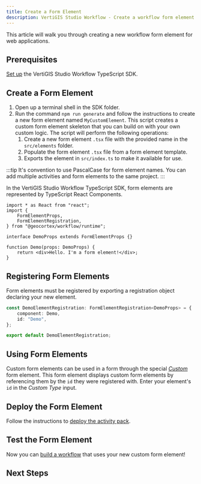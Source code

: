 ```yaml
---
title: Create a Form Element
description: VertiGIS Studio Workflow - Create a workflow form element for web applications
---
```



This article will walk you through creating a new workflow form element for web applications.

## Prerequisites

[Set up](sdk-web-overview.mdx#overview) the VertiGIS Studio Workflow TypeScript SDK.

## Create a Form Element

1. Open up a terminal shell in the SDK folder.
1. Run the command `npm run generate` and follow the instructions to create a new form element named `MyCustomElement`. This script creates a custom form element skeleton that you can build on with your own custom logic. The script will perform the following operations:
    1. Create a new form element `.tsx` file with the provided name in the `src/elements` folder.
    1. Populate the form element `.tsx` file from a form element template.
    1. Exports the element in `src/index.ts` to make it available for use.

:::tip
It's convention to use PascalCase for form element names. You can add multiple activities and form elements to the same project.
:::

In the VertiGIS Studio Workflow TypeScript SDK, form elements are represented by TypeScript React Components.

```tsx
import * as React from "react";
import {
    FormElementProps,
    FormElementRegistration,
} from "@geocortex/workflow/runtime";

interface DemoProps extends FormElementProps {}

function Demo(props: DemoProps) {
    return <div>Hello. I'm a form element!</div>;
}
```

## Registering Form Elements

Form elements must be registered by exporting a registration object declaring your new element.

```ts
const DemoElementRegistration: FormElementRegistration<DemoProps> = {
    component: Demo,
    id: "Demo",
};

export default DemoElementRegistration;
```

## Using Form Elements

Custom form elements can be used in a form through the special [_Custom_](https://docs.geocortex.com/workflow/latest/help/Default.htm#wf5/help/form-elements/custom.htm#Custom_Form_Elements%3FTocPath%3DForms%7CForm%2520Element%2520Reference%7CCustom%2520Form%2520Elements%7C_____0) form element. This form element displays custom form elements by referencing them by the `id` they were registered with. Enter your element's `id` in the _Custom Type_ input.

## Deploy the Form Element

Follow the instructions to [deploy the activity pack](sdk-web-overview.mdx#deployment).

## Test the Form Element

Now you can [build a workflow](https://docs.geocortex.com/workflow/latest/help/Default.htm#wf5/help/get-started.htm#Get_Started%3FTocPath%3DGet%2520Started%7C_____0) that uses your new custom form element!

## Next Steps

<UseCaseContainer>
    <UseCaseCard
        title="Implement a Star Rating Form Element"
        description="Implement a custom star rating form element for web applications"
        link={useBaseUrl(
            "docs/workflow/tutorial-web-implement-star-rating-form-element"
        )}
    />
    <UseCaseCard
        title="Form Element Reference"
        description="Learn more about implementing custom form elements"
        link={useBaseUrl("docs/workflow/sdk-web-form-reference")}
    />
    <UseCaseCard
        title="Implement a Custom Activity"
        description="Implement a custom activity for web applications"
        link={useBaseUrl("docs/workflow/sdk-web-create-activity")}
    />
    <UseCaseCard
        title="Reference a Third Party Library"
        description="Reference a third party library in web applications"
        link={useBaseUrl(
            "docs/workflow/sdk-web-reference-third-party-library"
        )}
    />
</UseCaseContainer>
